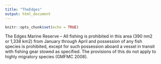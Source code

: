 ```yaml
---
title: "TheEdges"
output: html_document
---
```


```r
knitr::opts_chunk$set(echo = TRUE)
```

The Edges Marine Reserve – All fishing is prohibited in this area (390 nm2 or 1,338 km2) from January through April and possession of any fish species is prohibited, except for such possession aboard a vessel in transit with fishing gear stowed as specified.  The provisions of this do not apply to highly migratory species (GMFMC 2008).